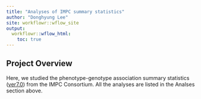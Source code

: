 ```yaml
---
title: "Analyses of IMPC summary statistics"
author: "Donghyung Lee"
site: workflowr::wflow_site
output:
  workflowr::wflow_html:
    toc: true
---
```


## Project Overview

Here, we studied the phenotype-genotype association summary statistics ([ver7.0](ftp://ftp.ebi.ac.uk/pub/databases/impc/release-7.0)) from the IMPC Consortium. All the analyses are listed in the Analses section above.
